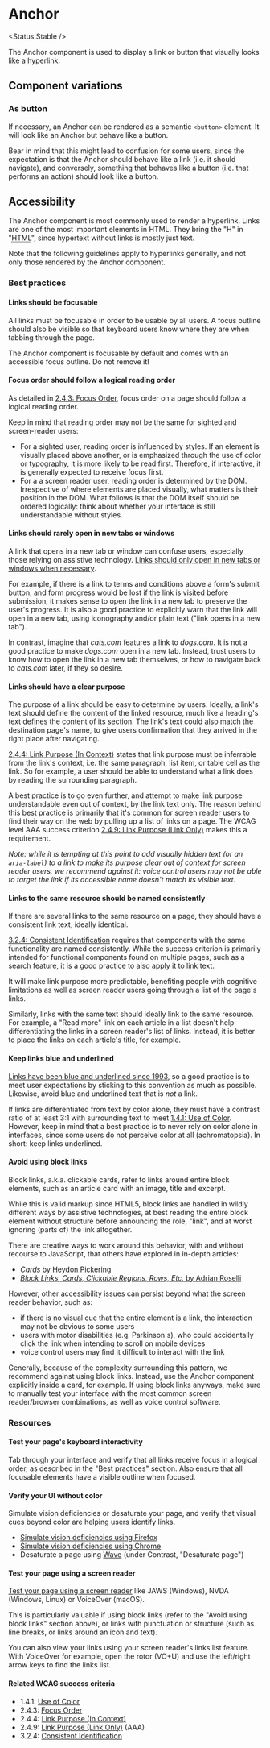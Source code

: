 
<Meta of={Stories} />

# Anchor

<Status.Stable />

The Anchor component is used to display a link or button that visually looks like a hyperlink.

<Story of={Stories.AsLink} />
<Props />

## Component variations

### As button

If necessary, an Anchor can be rendered as a semantic `<button>` element. It will look like an Anchor but behave like a button.

Bear in mind that this might lead to confusion for some users, since the expectation is that the Anchor should behave like a link (i.e. it should navigate), and conversely, something that behaves like a button (i.e. that performs an action) should look like a button.

<Story of={Stories.AsButton} />

## Accessibility

The Anchor component is most commonly used to render a hyperlink. Links are one of the most important elements in HTML. They bring the "H" in "<abbr title="HyperText Markup Language">HTML</abbr>", since hypertext without links is mostly just text.

Note that the following guidelines apply to hyperlinks generally, and not only those rendered by the Anchor component.

### Best practices

#### Links should be focusable

All links must be focusable in order to be usable by all users. A focus outline should also be visible so that keyboard users know where they are when tabbing through the page.

The Anchor component is focusable by default and comes with an accessible focus outline. Do not remove it!

#### Focus order should follow a logical reading order

As detailed in [2.4.3: Focus Order](https://www.w3.org/WAI/WCAG21/Understanding/focus-order), focus order on a page should follow a logical reading order.

Keep in mind that reading order may not be the same for sighted and screen-reader users:

- For a sighted user, reading order is influenced by styles. If an element is visually placed above another, or is emphasized through the use of color or typography, it is more likely to be read first. Therefore, if interactive, it is generally expected to receive focus first.
- For a a screen reader user, reading order is determined by the DOM. Irrespective of where elements are placed visually, what matters is their position in the DOM. What follows is that the DOM itself should be ordered logically: think about whether your interface is still understandable without styles.

#### Links should rarely open in new tabs or windows

A link that opens in a new tab or window can confuse users, especially those relying on assistive technology. [Links should only open in new tabs or windows when necessary](https://www.w3.org/WAI/WCAG21/Techniques/general/G200).

For example, if there is a link to terms and conditions above a form's submit button, and form progress would be lost if the link is visited before submission, it makes sense to open the link in a new tab to preserve the user's progress. It is also a good practice to explicitly warn that the link will open in a new tab, using iconography and/or plain text ("link opens in a new tab").

In contrast, imagine that _cats.com_ features a link to _dogs.com_. It is not a good practice to make _dogs.com_ open in a new tab. Instead, trust users to know how to open the link in a new tab themselves, or how to navigate back to _cats.com_ later, if they so desire.

#### Links should have a clear purpose

The purpose of a link should be easy to determine by users. Ideally, a link's text should define the content of the linked resource, much like a heading's text defines the content of its section. The link's text could also match the destination page's name, to give users confirmation that they arrived in the right place after navigating.

[2.4.4: Link Purpose (In Context)](https://www.w3.org/WAI/WCAG21/Understanding/link-purpose-in-context.html) states that link purpose must be inferrable from the link's context, i.e. the same paragraph, list item, or table cell as the link. So for example, a user should be able to understand what a link does by reading the surrounding paragraph.

A best practice is to go even further, and attempt to make link purpose understandable even out of context, by the link text only. The reason behind this best practice is primarily that it's common for screen reader users to find their way on the web by pulling up a list of links on a page. The WCAG level AAA success criterion [2.4.9: Link Purpose (Link Only)](https://www.w3.org/WAI/WCAG21/Understanding/link-purpose-link-only) makes this a requirement.

_Note: while it is tempting at this point to add visually hidden text (or an `aria-label`) to a link to make its purpose clear out of context for screen reader users, we recommend against it: voice control users may not be able to target the link if its accessible name doesn't match its visible text._

#### Links to the same resource should be named consistently

If there are several links to the same resource on a page, they should have a consistent link text, ideally identical.

[3.2.4: Consistent Identification](https://www.w3.org/WAI/WCAG21/Understanding/consistent-identification) requires that components with the same functionality are named consistently. While the success criterion is primarily intended for functional components found on multiple pages, such as a search feature, it is a good practice to also apply it to link text.

It will make link purpose more predictable, benefiting people with cognitive limitations as well as screen reader users going through a list of the page's links.

Similarly, links with the same text should ideally link to the same resource. For example, a "Read more" link on each article in a list doesn't help differentiating the links in a screen reader's list of links. Instead, it is better to place the links on each article's title, for example.

#### Keep links blue and underlined

[Links have been blue and underlined since 1993](https://blog.mozilla.org/en/internet-culture/deep-dives/why-are-hyperlinks-blue/), so a good practice is to meet user expectations by sticking to this convention as much as possible. Likewise, avoid blue and underlined text that is _not_ a link.

If links are differentiated from text by color alone, they must have a contrast ratio of at least 3:1 with surrounding text to meet [1.4.1: Use of Color](https://www.w3.org/WAI/WCAG21/Understanding/use-of-color). However, keep in mind that a best practice is to never rely on color alone in interfaces, since some users do not perceive color at all (achromatopsia). In short: keep links underlined.

#### Avoid using block links

Block links, a.k.a. clickable cards, refer to links around entire block elements, such as an article card with an image, title and excerpt.

While this is valid markup since HTML5, block links are handled in wildly different ways by assistive technologies, at best reading the entire block element without structure before announcing the role, "link", and at worst ignoring (parts of) the link altogether.

There are creative ways to work around this behavior, with and without recourse to JavaScript, that others have explored in in-depth articles:

- [_Cards_ by Heydon Pickering](https://inclusive-components.design/cards/)
- [_Block Links, Cards, Clickable Regions, Rows, Etc._ by Adrian Roselli](https://adrianroselli.com/2020/02/block-links-cards-clickable-regions-etc.html)

However, other accessibility issues can persist beyond what the screen reader behavior, such as:

- if there is no visual cue that the entire element is a link, the interaction may not be obvious to some users
- users with motor disabilities (e.g. Parkinson's), who could accidentally click the link when intending to scroll on mobile devices
- voice control users may find it difficult to interact with the link

Generally, because of the complexity surrounding this pattern, we recommend against using block links. Instead, use the Anchor component explicitly inside a card, for example. If using block links anyways, make sure to manually test your interface with the most common screen reader/browser combinations, as well as voice control software.

### Resources

#### Test your page's keyboard interactivity

Tab through your interface and verify that all links receive focus in a logical order, as described in the "Best practices" section. Also ensure that all focusable elements have a visible outline when focused.

#### Verify your UI without color

Simulate vision deficiencies or desaturate your page, and verify that visual cues beyond color are helping users identify links.

- [Simulate vision deficiencies using Firefox](https://developer.mozilla.org/en-US/docs/Tools/Accessibility_inspector/Simulation)
- [Simulate vision deficiencies using Chrome](https://developer.chrome.com/blog/new-in-devtools-83/#vision-deficiencies)
- Desaturate a page using [Wave](https://wave.webaim.org/) (under Contrast, "Desaturate page")

#### Test your page using a screen reader

[Test your page using a screen reader](https://webaim.org/articles/screenreader_testing/) like JAWS (Windows), NVDA (Windows, Linux) or VoiceOver (macOS).

This is particularly valuable if using block links (refer to the "Avoid using block links" section above), or links with punctuation or structure (such as line breaks, or links around an icon and text).

You can also view your links using your screen reader's links list feature. With VoiceOver for example, open the rotor (VO+U) and use the left/right arrow keys to find the links list.

#### Related WCAG success criteria

- 1.4.1: [Use of Color](https://www.w3.org/WAI/WCAG21/Understanding/use-of-color)
- 2.4.3: [Focus Order](https://www.w3.org/WAI/WCAG21/Understanding/focus-order)
- 2.4.4: [Link Purpose (In Context)](https://www.w3.org/WAI/WCAG21/Understanding/link-purpose-in-context.html)
- 2.4.9: [Link Purpose (Link Only)](https://www.w3.org/WAI/WCAG21/Understanding/link-purpose-link-only) (AAA)
- 3.2.4: [Consistent Identification](https://www.w3.org/WAI/WCAG21/Understanding/consistent-identification)
